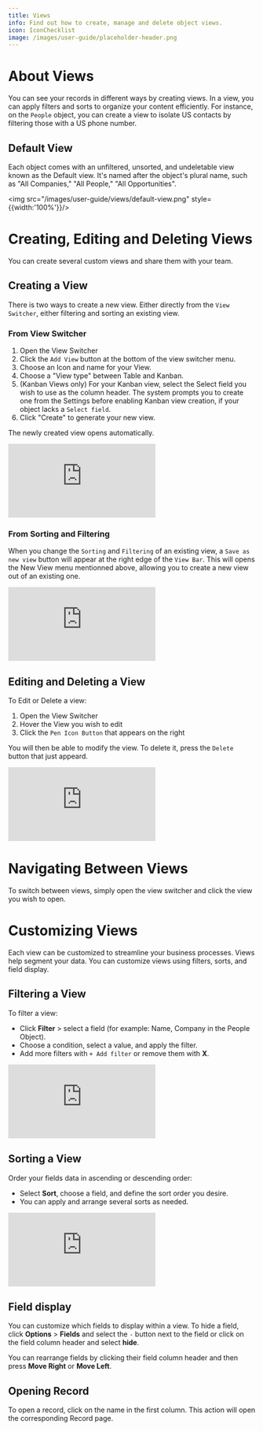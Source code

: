 ```yaml
---
title: Views
info: Find out how to create, manage and delete object views.
icon: IconChecklist
image: /images/user-guide/placeholder-header.png
---
```

# About Views

You can see your records in different ways by creating views. In a view, you can apply filters and sorts to organize your content efficiently. For instance, on the `People` object, you can create a view to isolate US contacts by filtering those with a US phone number.

## Default View

Each object comes with an unfiltered, unsorted, and undeletable view known as the Default view. It's named after the object's plural name, such as "All Companies," "All People," "All Opportunities".

<img src="/images/user-guide/views/default-view.png" style={{width:'100%'}}/>

# Creating, Editing and Deleting Views

You can create several custom views and share them with your team.

## Creating a View

There is two ways to create a new view. Either directly from the `View Switcher`, either filtering and sorting an existing view.

### From View Switcher

1. Open the View Switcher
2. Click the `Add View` button at the bottom of the view switcher menu.
3. Choose an Icon and name for your View.
4. Choose a "View type" between Table and Kanban. 
5. (Kanban Views only) For your Kanban view, select the Select field you wish to use as the column header. The system prompts you to create one from the Settings before enabling Kanban view creation, if your object lacks a `Select field`.
6. Click "Create" to generate your new view.

The newly created view opens automatically.

<div style={{padding:'69.01% 0 0 0', position:'relative'}}>
  <iframe 
    src="https://player.vimeo.com/video/927639721?autoplay=1&loop=1&autopause=0&background=1&amp;app_id=58479" 
    frameborder="0" 
    allow="autoplay; fullscreen; picture-in-picture; clipboard-write" 
    style={{
      position:'absolute',
      top:0,
      left:0,
      width:'100%',
      height:'100%',
      borderRadius: '16px', 
      border:'2px solid black'
    }}
    title="Export data"
  ></iframe>
</div>
<script src="https://player.vimeo.com/api/player.js"></script>

### From Sorting and Filtering

When you change the `Sorting` and `Filtering` of an existing view, a `Save as new view` button will appear at the right edge of the `View Bar`. This will opens the New View menu mentionned above, allowing you to create a new view out of an existing one.

<div style={{padding:'69.01% 0 0 0', position:'relative'}}>
  <iframe 
    src="https://player.vimeo.com/video/927643495?autoplay=1&loop=1&autopause=0&background=1&amp;app_id=58479" 
    frameborder="0" 
    allow="autoplay; fullscreen; picture-in-picture; clipboard-write" 
    style={{
      position:'absolute',
      top:0,
      left:0,
      width:'100%',
      height:'100%',
      borderRadius: '16px', 
      border:'2px solid black'
    }}
    title="Export data"
  ></iframe>
</div>
<script src="https://player.vimeo.com/api/player.js"></script>

## Editing and Deleting a View

To Edit or Delete a view:
1. Open the View Switcher
2. Hover the View you wish to edit
3. Click the `Pen Icon Button` that appears on the right

You will then be able to modify the view. To delete it, press the `Delete` button that just appeard.


<div style={{padding:'69.01% 0 0 0', position:'relative'}}>
  <iframe 
    src="https://player.vimeo.com/video/927645774?autoplay=1&loop=1&autopause=0&background=1&amp;app_id=58479" 
    frameborder="0" 
    allow="autoplay; fullscreen; picture-in-picture; clipboard-write" 
    style={{
      position:'absolute',
      top:0,
      left:0,
      width:'100%',
      height:'100%',
      borderRadius: '16px', 
      border:'2px solid black'
    }}
    title="Export data"
  ></iframe>
</div>
<script src="https://player.vimeo.com/api/player.js"></script>

# Navigating Between Views

To switch between views, simply open the view switcher and click the view you wish to open.

# Customizing Views

Each view can be customized to streamline your business processes. Views help segment your data. You can customize views using filters, sorts, and field display.

## Filtering a View

To filter a view:

-  Click **Filter** > select a field (for example: Name, Company in the People Object).
-  Choose a condition, select a value, and apply the filter.
-  Add more filters with `+ Add filter` or remove them with **X**.


<div style={{padding:'71.24% 0 0 0', position:'relative'}}>
  <iframe 
    src="https://player.vimeo.com/video/926282262?autoplay=1&loop=1&autopause=0&background=1&amp;app_id=58479" 
    frameborder="0" 
    allow="autoplay; fullscreen; picture-in-picture; clipboard-write" 
    style={{
      position:'absolute',
      top:0,
      left:0,
      width:'100%',
      height:'100%',
      borderRadius: '16px', 
      border:'2px solid black'
    }}
    title="Export data"
  ></iframe>
</div>
<script src="https://player.vimeo.com/api/player.js"></script>

## Sorting a View

Order your fields data in ascending or descending order:
- Select **Sort**, choose a field, and define the sort order you desire.
- You can apply and arrange several sorts as needed.
<div style={{padding:'75% 0 0 0', position:'relative'}}>
  <iframe 
    src="https://player.vimeo.com/video/927075284?autoplay=1&loop=1&autopause=0&background=1&amp;app_id=58479" 
    frameborder="0" 
    allow="autoplay; fullscreen; picture-in-picture; clipboard-write" 
    style={{
      position:'absolute',
      top:0,
      left:0,
      width:'100%',
      height:'100%',
      borderRadius: '16px', 
      border:'2px solid black'
    }}
    title="Export data"
  ></iframe>
</div>
<script src="https://player.vimeo.com/api/player.js"></script>


## Field display

You can customize which fields to display within a view. To hide a field, click **Options** > **Fields** and select the `-` button next to the field or click on the field column header and select **hide**.

You can rearrange fields by clicking their field column header and then press **Move Right** or **Move Left**.

## Opening Record

To open a record, click on the name in the first column. This action will open the corresponding Record page.